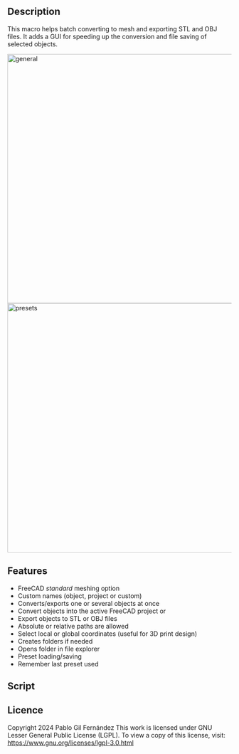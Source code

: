<languages/>

{{Macro
|Name=Batch Export To Mesh
|Description=This macro helps batch converting to mesh and exporting STL and OBJ files
|Author=Pablo Gil Fernández
|Version=2.15
|Date=2024-10-10
}}

==Description==

This macro helps batch converting to mesh and exporting STL and OBJ files. It adds a GUI for speeding up the conversion and file saving of selected objects.

[[File:Screenshot1.png|560px|frameless|center|alt=Macro Batch Export To Mesh - general|general]]
<br>
[[File:Screenshot2.png|560px|frameless|center|alt=Macro Batch Export To Mesh - presets|presets]]

==Features==

* FreeCAD ''standard'' meshing option
* Custom names (object, project or custom)
* Converts/exports one or several objects at once
* Convert objects into the active FreeCAD project or
* Export objects to STL or OBJ files
* Absolute or relative paths are allowed
* Select local or global coordinates (useful for 3D print design)
* Creates folders if needed
* Opens folder in file explorer
* Preset loading/saving
* Remember last preset used

==Script==

{{MacroCode|code=
<nowiki>
__Title__   = "Batch export to mesh"
__Author__  = "Pablo Gil Fernández"
__Version__ = "2.15"
__Date__    = "2024-10-10"
__Comment__ = "This macro helps batch converting to mesh and exporting STL and OBJ files"
__Web__ = "https://forum.freecad.org/viewtopic.php?f=22&t=41219"
__Wiki__ = "todo"
# __Icon__  = "/usr/lib/freecad/Mod/plugins/icons/Title_Of_macro"
# __IconW__  = "C:/Documents and Settings/YourUserName/Application Data/FreeCAD"
__Help__ = "https://forum.freecadweb.org/viewtopic.php?f=22&t=41219"
__Status__ = "stable"
__Requires__ = "freecad 0.17"
__Communication__ = "http://www.freecadweb.org/wiki/index.php?title=User:User_Name"

import FreeCAD, FreeCADGui, Draft, Part, PartGui, math, PartDesignGui, Mesh, MeshPart, Import, os
from FreeCAD import Base
from PySide import QtGui, QtCore
from math import cos, radians
from pivy import coin
import sys
import subprocess
import Mesh

App = FreeCAD
Gui = FreeCADGui

# If developer mode is True it will show important messages on the Report panel:
dev_mode = False

class SavePresetDialog(QtGui.QDialog):
    def __init__(self, parent=None):
        super(SavePresetDialog, self).__init__(parent)
        self.setWindowTitle("Save Preset")
        self.layout = QtGui.QVBoxLayout()

        self.label = QtGui.QLabel("Enter new preset name:")
        self.layout.addWidget(self.label)

        self.nameEdit = QtGui.QLineEdit()
        self.layout.addWidget(self.nameEdit)

        self.buttonBox = QtGui.QDialogButtonBox(QtCore.Qt.Horizontal)
        self.saveButton = QtGui.QPushButton("Save")
        self.cancelButton = QtGui.QPushButton("Cancel")
        self.buttonBox.addButton(self.saveButton, QtGui.QDialogButtonBox.AcceptRole)
        self.buttonBox.addButton(self.cancelButton, QtGui.QDialogButtonBox.RejectRole)
        self.layout.addWidget(self.buttonBox)

        self.setLayout(self.layout)

        self.saveButton.clicked.connect(self.accept)
        self.cancelButton.clicked.connect(self.reject)

    def getName(self):
        return self.nameEdit.text().strip()

class BatchExportToMesh(QtGui.QDockWidget):
    def __init__(self):
        if dev_mode:
            self.clear_console()

        existing_instance = Gui.getMainWindow().findChild(QtGui.QWidget, "BatchETM")
        if existing_instance:
            if dev_mode:
                self.message("Old instance closed!")
            existing_instance.close()  # close instance

        super(BatchExportToMesh, self).__init__()
        self.setWindowTitle("Batch export to mesh")
        self.setObjectName("BatchETM")
        self.setWindowIcon(QtGui.QIcon(":/icons/Mesh_SplitComponents.svg"))
        self.resize(420, 500)
        self.paramGet = App.ParamGet("User parameter:BaseApp/BatchETM")
        self.initParameters()
        self.initGui()
        # self.loadConfigurations()
        # self.updateConfigDropdown()
        self.loadActiveConfiguration()  # Cargar la configuración activa al iniciar
        self.setAttribute(QtCore.Qt.WA_DeleteOnClose, True)
        Gui.getMainWindow().addDockWidget(QtCore.Qt.RightDockWidgetArea, self)
        self.setFloating(True)
        self.topLevelChanged.connect(self.on_topLevelChanged) # resize window to defaults when undocking
        self.setFocusOnInput()

    def setFocusOnInput(self):
        self.configDropdown.setFocus()
        
    def initParameters(self):
        self.paramGet = App.ParamGet("User parameter:BaseApp/BatchETM")
        configsGroup = self.paramGet.GetGroup("Configurations")
        groupNames = configsGroup.GetGroups()  # groupNames es una lista de nombres de grupos (cadenas)
        if not groupNames:
            if dev_mode:
                self.message("Creando configuración por defecto")
            # Crear configuración por defecto
            self.createDefaultConfiguration()

        # Cargar configuraciones
        self.loadConfigurations()

    def loadConfigurations(self):
        self.configurations = []
        configsGroup = self.paramGet.GetGroup("Configurations")
        if configsGroup is None:
            # Crear el grupo 'Configurations' si no existe
            configsGroup = self.paramGet.GetGroup("Configurations")
            if dev_mode:
                self.message("Creado el grupo 'Configurations'")
        groupNames = configsGroup.GetGroups()  # Ahora groupNames es una lista de nombres de grupos (cadenas)

        if not groupNames:
            # Si no existen configuraciones, crear una configuración por defecto
            self.createDefaultConfiguration()
        else:
            for groupName in groupNames:
                configGroup = configsGroup.GetGroup(groupName)
                configName = configGroup.GetString("ConfigName")
                if not configName:
                    configName = configGroup.GetString("Name")
                self.configurations.append((groupName, configName))

            if dev_mode:
                self.message("Configuraciones cargadas: " + str(self.configurations))

    def createDefaultConfiguration(self):
        configsGroup = self.paramGet.GetGroup("Configurations")
        defaultConfig = configsGroup.GetGroup("config_1")
        defaultConfig.SetString("ConfigName", "Default")
        defaultConfig.SetString("Name", "Default")
        defaultConfig.SetFloat("SurfaceDeviation", 0.10)
        defaultConfig.SetBool("Relative", False)
        defaultConfig.SetFloat("AngularDeviation", 5.0)
        defaultConfig.SetString("FileNameOption", "Label")
        defaultConfig.SetBool("LocalCoordinates", True)
        defaultConfig.SetString("FileFormat", "Stereolithography (.STL)")
        defaultConfig.SetString("FileSavingDirectory", "./")
        # Establecer ActiveConfig solo al crear la configuración por defecto por primera vez
        self.paramGet.SetInt("ActiveConfig", 1)
        # self.configurations.append(("config_1", "Default"))
        if dev_mode:
            self.message("Creada configuración por defecto")

    def on_topLevelChanged(self, floating):
        if floating:
            self.resize(420, 500)

    def initGui(self):
        infoIcon = [
            "16 16 3 1",
            "   c None",
            "+  c #444444",
            ".  c #e6e6e6",
            "      ....      ",
            "    ........    ",
            "   .....++...   ",
            "  ......++....  ",
            " .............. ",
            " ....+++++..... ",
            " ...+++++...... ",
            ".......++.......",
            ".......++.......",
            " ......+....... ",
            " .....++....... ",
            " .....++.+..... ",
            "  ....++++....  ",
            "   ....++....   ",
            "    ........    ",
            "      ....      "
        ]

        folderIcon = [
            "16 16 3 1",
            "   c None",
            "+  c #444444",
            ".  c #e6e6e6",
            "                ",
            " .....          ",
            ".......         ",
            "........        ",
            "..............  ",
            "..............  ",
            "...             ",
            "...             ",
            "..  ............",
            "..  ............",
            ".  ............ ",
            ".  ............ ",
            "  ............  ",
            "  ............  ",
            " ............   ",
            "                "
        ]
        
        deleteIcon = [
            "16 16 3 1",
            "   c None",
            "+  c #444444",
            ".  c #e6e6e6",
            "                ",
            "                ",
            "                ",
            "                ",
            "                ",
            "                ",
            "                ",
            "  ............  ",
            "  ............  ",
            "                ",
            "                ",
            "                ",
            "                ",
            "                ",
            "                ",
            "                "
        ]
        
        addIcon = [
            "16 16 3 1",
            "   c None",
            "+  c #444444",
            ".  c #e6e6e6",
            "                ",
            "                ",
            "       ..       ",
            "       ..       ",
            "       ..       ",
            "       ..       ",
            "       ..       ",
            "  ............  ",
            "  ............  ",
            "       ..       ",
            "       ..       ",
            "       ..       ",
            "       ..       ",
            "       ..       ",
            "                ",
            "                "
        ]

        # Hide/show "to column" label and spinbox based on mode type
        def disableWidget():
            if self.d7c.isChecked():
                self.d7c.setText("Custom:")
                self.d4.show()
                self.d4.setEnabled(True)
                if len(Gui.Selection.getSelection()) == 0:
                    self.d4.setText("mesh001")
                else:
                    self.d4.setText(Gui.Selection.getSelection()[0].Label)
            else:
                self.d7c.setText("Custom")
                self.d4.setEnabled(False)
                self.d4.setText("")
                self.d4.hide()

        self.dockWidgetContents = QtGui.QWidget()
        self.dockWidgetContents.setSizePolicy(QtGui.QSizePolicy.Expanding, QtGui.QSizePolicy.Expanding)
        self.dockWidgetContents.setObjectName("dockWidgetContents")

        self.grid = QtGui.QGridLayout(self.dockWidgetContents)
        self.grid.setSpacing(10)

        iN1 = QtGui.QLabel("Surface deviation")
        iN1.setAlignment(QtCore.Qt.AlignRight | QtCore.Qt.AlignVCenter)
        self.d1 = QtGui.QDoubleSpinBox()
        self.d1.setValue(0.10)
        self.d1.setSingleStep(0.01)
        self.d1.setToolTip("Maximal linear deflection of a mesh section from the surface of the object")
        self.d1.setSuffix(" mm")

        iN2 = QtGui.QLabel("Angular deviation")
        iN2.setAlignment(QtCore.Qt.AlignRight | QtCore.Qt.AlignVCenter)
        self.d2 = QtGui.QDoubleSpinBox()
        self.d2.setValue(5.0)
        self.d2.setSingleStep(1.0)
        self.d2.setToolTip("Maximal angular deflection of a mesh section to the next section")
        self.d2.setSuffix(" º")

        iN3 = QtGui.QLabel("Relative")
        iN3.setAlignment(QtCore.Qt.AlignRight | QtCore.Qt.AlignVCenter)
        self.d3 = QtGui.QCheckBox()
        self.d3.setToolTip("The maximal linear deviation of a mesh segment will be specified\nSurface deviation multiplied by the length of the current mesh segment (edge)")

        self.d4 = QtGui.QLineEdit()
        self.d4.setText("")  # Default value
        self.d4.setToolTip("Name without extension. For batch export multiple objects it is recommended to add '001' to the name so that the rest of files are numbered correctly.")
        self.d4.setEnabled(False)  # set initial state as disabled
        self.d4.hide()

        iN5 = QtGui.QLabel("File format")
        iN5.setAlignment(QtCore.Qt.AlignRight | QtCore.Qt.AlignVCenter)
        self.d5 = QtGui.QComboBox()
        self.d5.addItem("Stereolithography (.STL)")
        self.d5.addItem("Alias mesh (.OBJ)")
        self.d5.setToolTip("File format to export")
        self.d5.setCurrentIndex(0)  # sets default option

        iN6 = QtGui.QLabel("File Saving Directory")
        iN6.setAlignment(QtCore.Qt.AlignRight | QtCore.Qt.AlignVCenter)
        self.d6 = QtGui.QLineEdit()
        self.d6.setText("./")  # Default value
        self.d6.setToolTip("Use any absolute path you want or use relative ones taking in count that:\n  - start with './' for relative paths from your project directory.\n  - use '../' to exit a folder.")

        iN7 = QtGui.QLabel("File name:")
        iN7.setAlignment(QtCore.Qt.AlignRight | QtCore.Qt.AlignVCenter)
        self.d7a = QtGui.QRadioButton("Label")
        self.d7a.setChecked(True)
        self.d7a.setToolTip("if selected, the .STL file will be named with the user defined name")
        self.d7a.toggled.connect(disableWidget)

        self.d7b = QtGui.QRadioButton("Project")
        self.d7b.setChecked(False)
        self.d7b.setToolTip("if selected, the .STL file will be named with the project name, that is, the FreeCAD file name")
        self.d7b.toggled.connect(disableWidget)

        self.d7c = QtGui.QRadioButton("Custom")
        self.d7c.setChecked(False)
        self.d7c.setToolTip("if selected, the .STL file will be named with a custom name set in the next field")
        self.d7c.toggled.connect(disableWidget)

        # Agrupar los botones de radio
        self.radio_group = QtGui.QButtonGroup()
        self.radio_group.addButton(self.d7a)
        self.radio_group.addButton(self.d7b)
        self.radio_group.addButton(self.d7c)

        iN8 = QtGui.QLabel("Use local coordinates")
        iN8.setAlignment(QtCore.Qt.AlignRight | QtCore.Qt.AlignVCenter)
        self.d8 = QtGui.QCheckBox()
        self.d8.setChecked(True)
        self.d8.setToolTip("if TRUE the .STL origin will match with the part one. It's a very useful option when you design multipart files or assemblies")

        # Presets
        iN9 = QtGui.QLabel("Preset:")
        iN9.setAlignment(QtCore.Qt.AlignRight | QtCore.Qt.AlignVCenter)
        self.configDropdown = QtGui.QComboBox()
        self.configDropdown.setToolTip("Select a saved preset to change all the macro parameters. You can save them as new presets whenever you want with the button to the left.")
        self.updateConfigDropdown()
        self.configDropdown.currentIndexChanged.connect(self.onConfigSelected)

        self.deleteConfigButton = QtGui.QPushButton() # "Delete" button
        deleteSVG = QtGui.QIcon(':/icons/list-remove.svg')
        if not deleteSVG.isNull():
            self.deleteConfigButton.setIcon(deleteSVG)
        else:
            self.deleteConfigButton.setIcon(QtGui.QIcon(QtGui.QPixmap(deleteIcon)))
        self.deleteConfigButton.setToolTip("Delete active preset.")
        self.deleteConfigButton.clicked.connect(self.onDeleteConfig)
        
        self.savePresetButton = QtGui.QPushButton() # "New..." button
        addSVG = QtGui.QIcon(':/icons/list-add.svg')
        if not addSVG.isNull():
            self.savePresetButton.setIcon(addSVG)
        else:
            self.savePresetButton.setIcon(QtGui.QIcon(QtGui.QPixmap(addIcon)))
        self.savePresetButton.setToolTip("Save parameters into a new preset.")
        self.savePresetButton.clicked.connect(self.openSavePresetDialog)

        self.SavePath = QtGui.QPushButton()
        folderSVG = QtGui.QIcon(':/icons/folder.svg')
        if not folderSVG.isNull():
            self.SavePath.setIcon(folderSVG)
        else:
            self.SavePath.setIcon(QtGui.QIcon(QtGui.QPixmap(folderIcon)))
        self.SavePath.setObjectName("save_path")
        self.SavePath.setToolTip("Sets a directory to save the converted files. By default it saves the files in the same directory as the FreeCAD project is placed")
        self.SavePath.clicked.connect(self.onSavePath)

        self.openPath = QtGui.QPushButton()
        self.openPath.setText("Open folder")
        self.openPath.setMinimumHeight(40)
        self.openPath.setObjectName("open_path")
        self.openPath.setToolTip("Opens the directory written to the left. By default it opens the folder where the FreeCAD project is placed")
        self.openPath.clicked.connect(self.onOpenPath)

        self.convertStlButton = QtGui.QPushButton()
        self.convertStlButton.setText("Convert")
        self.convertStlButton.setMinimumHeight(40)
        self.convertStlButton.setObjectName("create")
        self.convertStlButton.setToolTip("Create a new mesh from selected objects inside the FreeCAD project.")
        self.convertStlButton.clicked.connect(self.onConvertStl)

        self.saveStl = QtGui.QPushButton()
        self.saveStl.setText("Save to file")
        self.saveStl.setMinimumHeight(40)
        self.saveStl.setObjectName("save")
        self.saveStl.setToolTip("Export selected objects into a mesh file (STL or OBJ).")
        self.saveStl.clicked.connect(self.onSaveMesh)

        self.help = QtGui.QPushButton()
        infoSVG = QtGui.QIcon(':/icons/info.svg')
        if not infoSVG.isNull():
            self.help.setIcon(infoSVG)
        else:
            self.help.setIcon(QtGui.QIcon(QtGui.QPixmap(infoIcon)))
        self.help.setFixedWidth(40)
        self.help.setObjectName("help")
        self.help.setToolTip("More information aboout the macro.")
        self.help.clicked.connect(self.onInfo)

        self.noSelection = QtGui.QPushButton()
        self.noSelection.setText("No selection")
        self.noSelection.setObjectName("noSelection")
        self.noSelection.clicked.connect(self.onError)
        
        self.infoLabel = QtGui.QLabel("")
        self.infoLabel.setAlignment(QtCore.Qt.AlignCenter | QtCore.Qt.AlignVCenter)

        spacer1 = QtGui.QSpacerItem(20, 20, QtGui.QSizePolicy.Minimum, QtGui.QSizePolicy.Expanding)
        spacer2 = QtGui.QSpacerItem(20, 20, QtGui.QSizePolicy.Minimum, QtGui.QSizePolicy.Expanding)
        spacer3 = QtGui.QSpacerItem(20, 20, QtGui.QSizePolicy.Minimum, QtGui.QSizePolicy.Expanding)

        line_separator1 = QtGui.QFrame()
        line_separator1.setObjectName("separator")
        line_separator1.setFrameShape(QtGui.QFrame.HLine)
        line_separator1.setFrameShadow(QtGui.QFrame.Sunken)
        line_separator1.setStyleSheet("background-color: rgba(0, 0, 0, 0.2);border: 1px solid transparent;border-bottom-color: rgba(255, 255, 255, 0.2);")
        
        line_separator2 = QtGui.QFrame()
        line_separator2.setObjectName("separator")
        line_separator2.setFrameShape(QtGui.QFrame.HLine)
        line_separator2.setFrameShadow(QtGui.QFrame.Sunken)
        line_separator2.setStyleSheet("background-color: rgba(0, 0, 0, 0.2);border: 1px solid transparent;border-bottom-color: rgba(255, 255, 255, 0.2);")

        info = QtGui.QLabel("v" + __Version__)
        info.setAlignment(QtCore.Qt.AlignRight | QtCore.Qt.AlignVCenter)
        # info.setStyleSheet("color:#2e2d2d; font-style:italic;")

        line = QtGui.QLabel("------------------------------------------")

        # addWidget(*Widget, row, column, rowspan, colspan)
        # Presets management
        self.grid.addWidget(iN9,                        1, 0, 1, 1)
        self.grid.addWidget(self.configDropdown,        1, 1, 1, 9)
        self.grid.addWidget(self.deleteConfigButton,    1, 10, 1, 1)
        self.grid.addWidget(self.savePresetButton,      1, 11, 1, 1)
        
        self.grid.addItem(spacer1,                      2, 0, 1, 12)
        self.grid.addWidget(line_separator1,            3, 0, 1, 12)
        
        # Convert
        self.grid.addWidget(iN1,                        4, 0, 1, 3)
        self.grid.addWidget(self.d1,                    4, 3, 1, 6)
        self.grid.addWidget(iN3,                        4, 9, 1, 2)
        self.grid.addWidget(self.d3,                    4, 11, 1, 1)
        self.grid.addWidget(iN2,                        5, 0, 1, 3)
        self.grid.addWidget(self.d2,                    5, 3, 1, 6)
        self.grid.addWidget(iN7,                        6, 0, 1, 3)
        self.grid.addWidget(self.d7a,                   6, 3, 1, 3)
        self.grid.addWidget(self.d7b,                   7, 3, 1, 3)
        self.grid.addWidget(self.d7c,                   8, 3, 1, 3)
        self.grid.addWidget(self.d4,                    8, 6, 1, 6)
        self.grid.addWidget(iN8,                        9, 0, 1, 3)
        self.grid.addWidget(self.d8,                    9, 3, 1, 1)
        self.grid.addWidget(self.convertStlButton,      10, 0, 1, 12)
        
        self.grid.addItem(spacer2,                      11, 0, 1, 12)
        self.grid.addWidget(line_separator2,            12, 0, 1, 12)
        
        # Save to file
        self.grid.addWidget(iN5,                        13, 0, 1, 3)
        self.grid.addWidget(self.d5,                    13, 3, 1, 9)
        self.grid.addWidget(iN6,                        14, 0, 1, 3)
        self.grid.addWidget(self.d6,                    14, 3, 1, 8)
        self.grid.addWidget(self.SavePath,              14, 11, 1, 1)
        self.grid.addWidget(self.saveStl,               15, 0, 1, 8)
        self.grid.addWidget(self.openPath,              15, 8, 1, 4)
        
        self.grid.addItem(spacer3,                      16, 0, 1, 12)
        
        # Info footer
        self.grid.addWidget(self.help,                  17, 0, 1, 1)
        self.grid.addWidget(self.infoLabel,             17, 1, 1, 10)
        self.grid.addWidget(info,                       17, 11, 1, 1)

        # Fixed label widths
        iN1.setFixedWidth(140)

        self.setWidget(self.dockWidgetContents)
        self.dockWidgetContents.setContentsMargins(0, 0, 0, 0)

        # Load the active configuration
        self.loadActiveConfiguration()

    def updateConfigDropdown(self):
        self.configDropdown.clear()
        if dev_mode:
            print("")
            print("UPDATE START")
        for groupName, configName in self.configurations:
            self.configDropdown.addItem(configName)
        # Establecer el índice seleccionado según la configuración activa
        activeConfigIndex = self.paramGet.GetInt("ActiveConfig")
        if dev_mode:
            if dev_mode:
                print("    UPDATE - ActiveConfig loaded: " + str(activeConfigIndex))
        # print("len(self.configurations): " + str(len(self.configurations)))
        if 1 <= activeConfigIndex <= len(self.configurations):
            if dev_mode:
                print("    UPDATE - Update ActiveConfig: " + str(activeConfigIndex))
            self.configDropdown.setCurrentIndex(activeConfigIndex)
        else:
            if dev_mode:
                print("    UPDATE - Reset ActiveConfig to defaults (1)")
            self.configDropdown.setCurrentIndex(1)
        
        if dev_mode:
            print("UPDATE END")


    def onConfigSelected(self, index):
        if index >= 0 and index < len(self.configurations):
            groupName, configName = self.configurations[index]  
            self.paramGet.SetInt("ActiveConfig", index + 1)  # Actualiza ActiveConfig
            self.loadConfiguration(groupName)
            if dev_mode:
                print("")
                print("SAVE CONFIG - ActiveConfig: " + str(index + 1))


    def loadActiveConfiguration(self):
        activeConfigIndex = self.paramGet.GetInt("ActiveConfig")
        if 1 <= activeConfigIndex <= len(self.configurations):
            if dev_mode:
                print("")
                print ("LOAD ACTIVE - ActiveConfig: " + str(activeConfigIndex))
            # Bloquear señales para evitar llamadas redundantes a onConfigSelected
            self.configDropdown.blockSignals(True)
            self.configDropdown.setCurrentIndex(activeConfigIndex -1)
            self.configDropdown.blockSignals(False)
            # Cargar la configuración correspondiente
            groupName, configName = self.configurations[activeConfigIndex - 1]
            self.loadConfiguration(groupName)
        else:
            # Si el índice no es válido, cargar la configuración por defecto
            self.configDropdown.blockSignals(True)
            self.configDropdown.setCurrentIndex(0)
            self.configDropdown.blockSignals(False)
            groupName, configName = self.configurations[0]
            self.loadConfiguration(groupName)



    def loadConfiguration(self, groupName):
        configsGroup = self.paramGet.GetGroup("Configurations")
        configGroup = configsGroup.GetGroup(groupName)
        # Set the parameters
        self.d1.setValue(configGroup.GetFloat("SurfaceDeviation", 0.10))
        self.d2.setValue(configGroup.GetFloat("AngularDeviation", 5.0))
        self.d3.setChecked(configGroup.GetBool("Relative", False))
        fileNameOption = configGroup.GetString("FileNameOption", "Label")
        if fileNameOption == "Label":
            self.d7a.setChecked(True)
        elif fileNameOption == "Project":
            self.d7b.setChecked(True)
        else:
            self.d7c.setChecked(True)
        self.d8.setChecked(configGroup.GetBool("LocalCoordinates", True))
        fileFormat = configGroup.GetString("FileFormat", "Stereolithography (.STL)")
        index = self.d5.findText(fileFormat)
        if index != -1:
            self.d5.setCurrentIndex(index)
        self.d6.setText(configGroup.GetString("FileSavingDirectory", "./"))

    def onSaveConfig(self, configName):
        if not configName:
            self.onError("<h2>Empty Preset Name</h2><p style='font-weight:normal;'>Please enter a name for the preset.</p>")
            return
        # Determine the next available configuration number
        configsGroup = self.paramGet.GetGroup("Configurations")
        existingConfigs = configsGroup.GetGroups()  # existingConfigs is a list of group names (strings)
        nextConfigNumber = 1
        while "config_" + str(nextConfigNumber) in existingConfigs:
            nextConfigNumber += 1
        # Save the current parameters into the new configuration
        newConfigGroup = configsGroup.GetGroup("config_" + str(nextConfigNumber))
        newConfigGroup.SetString("ConfigName", configName)
        newConfigGroup.SetString("Name", configName)
        newConfigGroup.SetFloat("SurfaceDeviation", self.d1.value())
        newConfigGroup.SetFloat("AngularDeviation", self.d2.value())
        newConfigGroup.SetBool("Relative", self.d3.isChecked())
        if self.d7a.isChecked():
            newConfigGroup.SetString("FileNameOption", "Label")
        elif self.d7b.isChecked():
            newConfigGroup.SetString("FileNameOption", "Project")
        else:
            newConfigGroup.SetString("FileNameOption", "Custom")
        newConfigGroup.SetBool("LocalCoordinates", self.d8.isChecked())
        newConfigGroup.SetString("FileFormat", self.d5.currentText())
        newConfigGroup.SetString("FileSavingDirectory", self.d6.text())
        # Update the list of configurations
        self.loadConfigurations()
        self.updateConfigDropdown()
        # Set the new configuration as active
        self.paramGet.SetInt("ActiveConfig", len(self.configurations))
        self.configDropdown.blockSignals(True)
        self.configDropdown.setCurrentIndex(len(self.configurations) - 1)
        self.configDropdown.blockSignals(False)
        groupName, configName = self.configurations[len(self.configurations) - 1]
        self.loadConfiguration(groupName)


    def onDeleteConfig(self):
        index = self.configDropdown.currentIndex()
        if index >= 0 and index < len(self.configurations):
            groupName, configName = self.configurations[index]
            if groupName == "config_1":
                self.onError("<h2>Default preset can't be deleted</h2><p style='font-weight:normal;'>Select any other preset to be deleted.</p>")
                return
            # Confirmar eliminación
            reply = QtGui.QMessageBox.question(None, 'Confirm preset removal', "<p style='font-weight:normal;'>Are you sure do you want to delete <span style='font-weight:bold'>" + str(configName) + "</span>?</p>", QtGui.QMessageBox.Yes | QtGui.QMessageBox.No, QtGui.QMessageBox.No)
            if reply == QtGui.QMessageBox.Yes:
                # Eliminar la configuración
                configsGroup = self.paramGet.GetGroup("Configurations")
                configsGroup.RemGroup(groupName)
                # Actualizar la lista de configuraciones
                self.loadConfigurations()
                self.updateConfigDropdown()
                # Establecer la configuración por defecto como activa
                self.paramGet.SetInt("ActiveConfig", 1)
                self.configDropdown.blockSignals(True)
                self.configDropdown.setCurrentIndex(0)
                self.configDropdown.blockSignals(False)
                groupName, configName = self.configurations[0]
                self.loadConfiguration(groupName)
            self.infoMessages("Preset removed!","positive")

    def openSavePresetDialog(self):
        dialog = SavePresetDialog(self)
        if dialog.exec_() == QtGui.QDialog.Accepted:
            presetName = dialog.getName()
            if presetName:
                self.onSaveConfig(presetName)
                self.infoMessages("Preset saved!","positive")
            else:
                self.onError("<h2>Empty Configuration Name</h2><p style='font-weight:normal;'>Please enter a name for the configuration.</p>")

    def onInfo(self):
        msg="""<h2>Batch export to mesh</h2><p style='font-weight:normal;font-style:italic;'>version """ + __Version__ + """</p><p style='font-weight:normal;'>This macro helps Bath converting to mesh and exporting STL and OBJ files. It adds a GUI for speeding up the conversion and file saving of the selected objects</p><p>Features</p><ul><li style='font-weight:normal;'>FreeCAD "standard" meshing option</li><li style='font-weight:normal;'>custom names</li><li style='font-weight:normal;'>Converts/exports one or several objects at once</li><li style='font-weight:normal;'>Convert objects into the active FreeCAD project, a user selected folder or</li><li style='font-weight:normal;'>Export objects to .STL or .OBJ files</li><li style='font-weight:normal;'>Absolute or relative paths allowed</li><li style='font-weight:normal;'>Select local or global coordinates</li><li style='font-weight:normal;'>Creates folders if needed</li><li style='font-weight:normal;'>Opens folder in file explorer</li><li style='font-weight:normal;'>Presets loading/saving</li></ul><hr><h2>Licence</h2><p style='font-weight:normal;'>Copyright 2024 Pablo Gil Fernández</p><p style='font-weight:normal;'>This work is licensed under GNU Lesser General Public License (LGPL). To view a copy of this license, visit:</p><p style='font-weight:normal;'><a href='https://www.gnu.org/licenses/lgpl-3.0.html'>https://www.gnu.org/licenses/lgpl-3.0.html</a></p>"""
        # Create a message box
        res = QtGui.QMessageBox()
        res.setWindowTitle("Information")
        res.setText(msg)
        
        infoSVG = QtGui.QPixmap(":/icons/info.svg")
        if not infoSVG.isNull():
            res.setIconPixmap(infoSVG)
        else:
            res.setIcon(QtGui.QMessageBox.Information)  # Set a predefined icon: NoIcon, Information, Warning, Critical, Question

        # Show the message box
        res.exec_()

    # ERROR
    def onError(self, msg):
        res = QtGui.QMessageBox.warning(None,"Error",msg,QtGui.QMessageBox.Ok)

    # GET SAVING PATH
    def onSavePath(self):
        folder_path = QtGui.QFileDialog.getExistingDirectory()
        if folder_path:
            if dev_mode:
                self.message(folder_path)
            self.d6.setText(folder_path)

    # OPEN PATH IN FILE BROWSER
    def onOpenPath(self):
        if dev_mode:
            print("\nOpen directory\n===================")
        project_filename_path = FreeCAD.ActiveDocument.FileName
        project_path = os.path.dirname(project_filename_path)
        length_project_path = len(project_path)
        final_folder_path = ""
        user_path = self.d6.text()
        length_user_path = len(user_path)
        if dev_mode:
            print("\nproject_path = " + project_path)
            print("\nlength_project_path = " + str(length_project_path))
            print("\nuser_path = " + user_path)
            print("\nlength_user_path = " + str(length_user_path))
        if length_project_path == 0:
            FreeCAD.Console.PrintError("\nProject not saved!\nIt is not possible to open the file browser. Try again after saving your project somewhere.")
            self.onError("<h2>Project not saved!</h2><p style='font-weight:normal;'>It is not possible to open the file browser. Try again after saving your project somewhere.</p>")
        else:
            if length_user_path == 0:
                if dev_mode:
                    self.message("\n-- Absolute mode (user path) --")
                final_folder_path = project_path
            else:
                project_filename_path = FreeCAD.ActiveDocument.FileName
                project_path = os.path.dirname(project_filename_path)
                length_user_path = len(user_path)
                if length_user_path == 0:
                    if dev_mode:
                        self.message("\n-- Absolute mode (project path) --")
                    final_folder_path = project_path
                else:
                    if dev_mode:
                        self.message("\n-- Relative mode --")
                    joined_path = os.path.join(project_path, user_path)
                    final_folder_path = os.path.abspath(joined_path)

            if os.path.exists(final_folder_path):
                if dev_mode:
                    self.message("\nThe path exists")
                    self.message("\nfinal_folder_path: " + final_folder_path)

                    if dev_mode:
                        print("\nOpening...")
                        FreeCAD.Console.PrintMessage("\nOpening...")

                operating_system = sys.platform
                if operating_system == "darwin":
                    if dev_mode:
                        print("\nOpening macOS Finder...")
                    subprocess.run(["open", final_folder_path])

                elif operating_system == "win32":
                    if dev_mode:
                        print("\nOpening File Explorer...")
                    subprocess.run(["explorer", final_folder_path], shell=True)

                elif operating_system == "linux":
                    if dev_mode:
                        print("\nOpening Linux file explorer...")
                    subprocess.run(["xdg-open", final_folder_path])

                else:
                    FreeCAD.Console.PrintError("\nUnsupported operating system")
                    self.onError("<h2>Unsupported operating system</h2><p style='font-weight:normal;'>It is not possible to open your OS file browser.</p>")

            else:
                FreeCAD.Console.PrintError("\nThe path doesn't exist, please create it")
                self.onError("<h2>The path doesn't exist</h2><p style='font-weight:normal;'>Please create it manually.</p>")

    # CONVERT STL INTO ACTIVE FREECAD PROJECT
    def onConvertStl(self):
        if dev_mode:
            self.clear_console()
            self.message("\n****** START (convert) ********")

        # Variables
        selection = Gui.Selection.getSelection()
        surface = self.d1.value()
        angular = self.d2.value() * math.pi / 180
        if self.d3.isChecked():
            relative = True
        else:
            relative = False
        name = self.d4.text()

        if len(selection) == 0:
            if dev_mode:
                self.message("\n-- No selection --")
            FreeCAD.Console.PrintError("Export STL error: nothing selected, please, select one or several objects")
            self.onError("<h2>Nothing selected</h2><p style='font-weight:normal;'>You must select at least one object to convert or export.</p>")

        elif len(selection) == 1:
            if dev_mode:
                self.message("\n-- 1 object selected --")
            # Generate Mesh
            mesh = App.ActiveDocument.addObject("Mesh::Feature","Mesh")
            part = Gui.Selection.getSelection()[0]
            shape = part.Shape.copy(False)

            # Set part coordinates (local or global)
            if self.d8.isChecked():
                shape.Placement = App.Placement(App.Vector(0,0,0), App.Rotation(App.Vector(0,0,1),0), App.Vector(0,0,0))
            else:
                shape.Placement = part.getGlobalPlacement()

            # Create mesh
            mesh.Mesh = MeshPart.meshFromShape(Shape=shape, LinearDeflection=surface, AngularDeflection=angular, Relative=relative)

            # Name mesh
            if self.d7a.isChecked():
                final_name = Gui.Selection.getSelection()[0].Label
            elif self.d7b.isChecked():
                final_name = App.ActiveDocument.Name
            else:
                final_name = name

            mesh.Label = final_name

            part.Visibility = False
            Gui.activeDocument().activeObject().DisplayMode=u"Flat Lines"
            if dev_mode:
                self.message("\n-- 1 object converted to mesh --")
            del mesh, part, shape
            
            self.infoMessages("1 object converted to mesh","positive")

        else:
            quantity = len(selection)
            if dev_mode:
                self.message("\n-- " + str(quantity) + " objects selected --")
            i = 0
            while i < quantity:
                mesh = App.ActiveDocument.addObject("Mesh::Feature","Mesh")
                part = Gui.Selection.getSelection()[i]
                shape = part.Shape.copy(False)

                # Set part coordinates (local or global)
                if self.d8.isChecked():
                    shape.Placement = App.Placement(App.Vector(0,0,0), App.Rotation(App.Vector(0,0,1),0), App.Vector(0,0,0))
                else:
                    shape.Placement = part.getGlobalPlacement()

                # Create mesh
                mesh.Mesh = MeshPart.meshFromShape(Shape=shape, LinearDeflection=surface, AngularDeflection=angular, Relative=relative)

                # Name mesh
                if self.d7a.isChecked():
                    mesh.Label = Gui.Selection.getSelection()[i].Label
                elif self.d7b.isChecked():
                    mesh.Label = App.ActiveDocument.Name + "_" + str(i+1)
                else:
                    mesh.Label = name + "_" + str(i+1)

                part.Visibility = False
                Gui.activeDocument().activeObject().DisplayMode=u"Flat Lines"
                del mesh, part, shape
                i += 1
            if dev_mode:
                self.message("\n-- " + str(quantity) + " objects converted to mesh --")
            
            self.infoMessages(str(quantity) + " objects converted to mesh","positive")
            
        App.ActiveDocument.recompute()
        if dev_mode:
            self.message("\n********* END *********")
            FreeCAD.Console.PrintMessage("\nConversion done")


    # SAVE TO .STL OR .OBJ FILE
    def onSaveMesh(self):
        if dev_mode:
            self.clear_console()
            self.message("\n****** START (save) ********")

        # Variables
        selection = Gui.Selection.getSelection()
        surface = self.d1.value()
        angular = self.d2.value() * math.pi / 180
        if self.d3.isChecked():
            relative = True
        else:
            relative = False
        name = self.d4.text()
        savePath = self.d6.text()
        docPath = FreeCAD.ActiveDocument.FileName

        if docPath == "":
            if savePath[0] == ".":
                if dev_mode:
                    self.message("\n-- The project is not saved or the path doesn't correspond to an absolute one --")
                    FreeCAD.Console.PrintError("Error exporting: The project is not saved or the path doesn't correspond to an absolute one, please, save your project somewhere or add a valid absolute path under '<i>File saving directory</i>' field.")
                self.onError("<h2>Error exporting</h2><p style='font-weight:normal;'>The project is not saved or the path doesn't correspond to an absolute one, please, save your project somewhere or add a valid absolute path under '<i>File saving directory</i>' field.</p>")
                return
            if os.path.exists(savePath) and os.path.isdir(savePath):
                if dev_mode:
                    self.message("\nsavePath is valid, continuing... ")
            else:
                if dev_mode:
                    self.message("\n-- The project is not saved or the path doesn't correspond to an absolute one --")
                    FreeCAD.Console.PrintError("Error exporting: The project is not saved or the path doesn't correspond to an absolute one, please, save your project somewhere or add a valid absolute path under '<i>File saving directory</i>' field.")
                self.onError("<h2>Error exporting</h2><p style='font-weight:normal;'>The project is not saved or the path doesn't correspond to an absolute one, please, save your project somewhere or add a valid absolute path under '<i>File saving directory</i>' field.</p>")
                return

        if savePath[0] == ".":
            if dev_mode:
                self.message("\n-- Relative mode: --")
            absolutePath = os.path.dirname(docPath)
            relativePath = savePath.replace(".","",1)
            relativePath = relativePath.replace("\\","",1)
            relativePath = relativePath.replace("/","",1)
            savePath = os.path.join(absolutePath, relativePath)

        if len(selection) == 0:
            if dev_mode:
                self.message("\n-- No selection --")
                FreeCAD.Console.PrintError("Export STL error: nothing selected, please, select one or several objects")
            self.onError("<h2>Nothing selected</h2><p style='font-weight:normal;'>You must select at least one object to convert or export.</p>")
            return

        elif len(selection) == 1:
            if dev_mode:
                self.message("\n-- 1 object selected --")
            # Generate STL
            obj=[]
            part = Gui.Selection.getSelection()[0]
            shape = part.Shape.copy(False)

            # Set part coordinates (local or global)
            if self.d8.isChecked():
                shape.Placement = App.Placement(App.Vector(0,0,0), App.Rotation(App.Vector(0,0,1),0), App.Vector(0,0,0))
            else:
                shape.Placement = part.getGlobalPlacement()

            # Create mesh
            mesh = MeshPart.meshFromShape(Shape=shape, LinearDeflection=surface, AngularDeflection=angular, Relative=relative)

            # Name mesh
            if self.d7a.isChecked():
                final_name = Gui.Selection.getSelection()[0].Label
            elif self.d7b.isChecked():
                final_name = App.ActiveDocument.Name
            else:
                final_name = name

            # Check if the path exists:
            if not os.path.exists(savePath):
                if dev_mode:
                    FreeCAD.Console.PrintWarning("\nThe path doesn't exist, creating it...")
                os.makedirs(savePath, exist_ok=True)
            else:
                if dev_mode:
                    print("\nThe path exist, continuing...")

            if self.d5.currentText() == "Stereolithography (.STL)":
                # export mesh to STL
                filename = os.path.join(savePath, final_name + ".stl")
                mesh.write(filename)
            if self.d5.currentText() == "Alias mesh (.OBJ)":
                # export mesh to OBJ
                filename = os.path.join(savePath, final_name + ".obj")
                obj = []
                obj.append(part)
                Mesh.export(obj, filename)

            if dev_mode:
                self.message("\n-- 1 mesh exported to file at: " + filename + " --")
            del mesh, obj, part, shape

            if dev_mode:
                FreeCAD.Console.PrintMessage("\nSaved")
        
            self.infoMessages("1 object exported to file","positive")

        else:
            quantity = len(selection)
            if dev_mode:
                self.message("\n-- " + str(quantity) + " objects selected --")
            i = 0
            namesArray = []
            labelsArray = []
            while i < quantity:
                obj=[]
                part = Gui.Selection.getSelection()[i]
                shape = part.Shape.copy(False)

                # Set part coordinates (local or global)
                if self.d8.isChecked():
                    shape.Placement = App.Placement(App.Vector(0,0,0), App.Rotation(App.Vector(0,0,1),0), App.Vector(0,0,0))
                else:
                    shape.Placement = part.getGlobalPlacement()

                # Create mesh
                mesh = MeshPart.meshFromShape(Shape=shape, LinearDeflection=surface, AngularDeflection=angular, Relative=relative)

                # Name mesh
                if self.d7a.isChecked():
                    final_name = Gui.Selection.getSelection()[i].Label
                elif self.d7b.isChecked():
                    final_name = App.ActiveDocument.Name + "_" + str(i+1)
                else:
                    final_name = name + "_" + str(i+1)

                labelsArray.append(final_name)

                # Check if the path exists:
                if not os.path.exists(savePath):
                    FreeCAD.Console.PrintWarning("\nThe path doesn't exist, creating it...")
                    os.makedirs(savePath, exist_ok=True)
                else:
                    if dev_mode:
                        print("\nThe path exist, continuing...")

                if self.d5.currentText() == "Stereolithography (.STL)":
                    # export mesh to STL
                    filename = os.path.join(savePath, labelsArray[i] + ".stl")
                    mesh.write(filename)
                if self.d5.currentText() == "Alias mesh (.OBJ)":
                    # export mesh to OBJ
                    filename = os.path.join(savePath, labelsArray[i] + ".obj")
                    obj = []
                    obj.append(part)
                    Mesh.export(obj, filename)

                if dev_mode:
                    self.message("\n-- 1 mesh exported to file at: " + filename + " --")
                del mesh, obj, part, shape
                i += 1

            i = 0
            while i < quantity:
                if dev_mode:
                    self.message("\n-- " + str(labelsArray[i]) + " exported --")
                i += 1

            if dev_mode:
                FreeCAD.Console.PrintMessage("\nSaved")
            
            self.infoMessages(str(quantity) + " objects exported to file","positive")

        App.ActiveDocument.recompute()
        if dev_mode:
            self.message("\n********* END *********")

    def clear_console(self):
        #clearing previous messages
        mw=FreeCADGui.getMainWindow()
        r=mw.findChild(QtGui.QTextEdit, "Report view")
        r.clear()

    def message(self,msg):
        FreeCAD.Console.PrintMessage("BatchETM: " + str(msg) + "\n")

    def message_warning(self,msg):
        FreeCAD.Console.PrintWarning("BatchETM: " + str(msg) + "\n")

    def message_error(self,msg):
        FreeCAD.Console.PrintError("BatchETM: " + str(msg) + "\n")
        
    def infoMessages(self,msg,type):
        if type == "positive":
            self.infoLabel.setStyleSheet("color: rgb(19, 27, 2);background-color: rgba(183, 192, 165, 0.5);border-radius: 8px;") # positive
        elif type == "negative":
            self.infoLabel.setStyleSheet("color: rgb(20, 0, 0);background-color: rgba(172, 40, 40, 0.5);border-radius: 8px;") # negative
        elif type == "reset":
            self.infoLabel.setStyleSheet("color: black;background-color: rgba(0, 0, 0, 0);border-radius: 8px;") # reset
        else:
            self.infoLabel.setStyleSheet("color: rgb(0, 0, 255);background-color: rgba(183, 192, 165, 0.5);border-radius: 8px;")
        self.infoLabel.setText(str(msg))

BatchETM = BatchExportToMesh()
BatchETM.show()
BatchETM.destroyed.connect(lambda: FreeCADGui.getMainWindow().findChild(QtGui.QWidget, "BatchETM").deleteLater())
</nowiki>
}}

==Licence==

Copyright 2024 Pablo Gil Fernández
This work is licensed under GNU Lesser General Public License (LGPL). To view a copy of this license, visit:<br>
https://www.gnu.org/licenses/lgpl-3.0.html